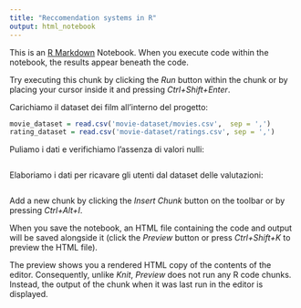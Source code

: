 ```yaml
---
title: "Reccomendation systems in R"
output: html_notebook
---
```


This is an [R Markdown](http://rmarkdown.rstudio.com) Notebook. When you execute code within the notebook, the results appear beneath the code. 

Try executing this chunk by clicking the *Run* button within the chunk or by placing your cursor inside it and pressing *Ctrl+Shift+Enter*. 

Carichiamo il dataset dei film all'interno del progetto:

```r
movie_dataset = read.csv('movie-dataset/movies.csv',  sep = ',')
rating_dataset = read.csv('movie-dataset/ratings.csv', sep = ',')
```

Puliamo i dati e verifichiamo l'assenza di valori nulli:

```r
```

Elaboriamo i dati per ricavare gli utenti dal dataset delle valutazioni:

```r
```

Add a new chunk by clicking the *Insert Chunk* button on the toolbar or by pressing *Ctrl+Alt+I*.

When you save the notebook, an HTML file containing the code and output will be saved alongside it (click the *Preview* button or press *Ctrl+Shift+K* to preview the HTML file).

The preview shows you a rendered HTML copy of the contents of the editor. Consequently, unlike *Knit*, *Preview* does not run any R code chunks. Instead, the output of the chunk when it was last run in the editor is displayed.
